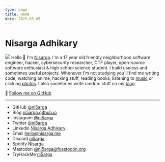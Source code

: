 ```yaml
---
type: page
title: Home
date: 2023-03-05
---
```


# Nisarga Adhikary
![](/images/aesthetic-discord.gif)
Hello 👋 I'm [Nisarga](https://nisarga.me/about/). I'm a 17 year old friendly neighborhood software engineer, hacker, cybersecurity researcher, CTF player, open-source software enthusiast & high school science student. I build useless and sometimes useful projects. Whenever I'm not studying you'll find me writing code, watching anime, hacking stuff, reading books, listening to [music](https://open.spotify.com/user/2g78prniwnob6e44but33jbyq?si=20c57940da4341ae) or clicking [photos](https://instagram.com/ni5arga). I also sometimes write random stuff on my [blog](https://ni5arga.github.io).

🚀 [Follow me on GitHub](https://github.com/ni5arga)

---

- GitHub [@ni5arga](https://github.com/ni5arga)
- Blog [ni5arga.github.io](https://ni5arga.github.io)
- Instagram [@ni5arga](https://instagram.com/ni5arga)
- Twitter [@ni5arga](https://twitter.com/ni5arga)
- Linkedin [Nisarga Adhikary](https://www.linkedin.com/in/ni5arga/)
- Email [hello@nisarga.me](mailto:hello@nisarga.me)
- Discord [ni5arga](https://discord.com/users/746040983992533072)
- Spotify [Nisarga](https://open.spotify.com/user/2g78prniwnob6e44but33jbyq?si=20c57940da4341ae)
- Mastodon [@ni5arga@fosstodon.org](https://fosstodon.org/@ni5arga)
- TryHackMe [ni5arga](https://tryhackme.com/p/ni5arga)
